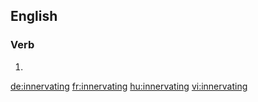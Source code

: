 ==English==

===Verb===
{{head|en}}

# {{present participle of|innervate|lang=en}}

[[de:innervating]]
[[fr:innervating]]
[[hu:innervating]]
[[vi:innervating]]